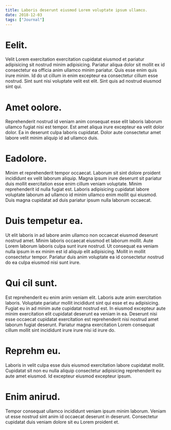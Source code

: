 ```yaml
---
title: Laboris deserunt eiusmod Lorem voluptate ipsum ullamco.
date: 2018-12-03
tags: ["Journal"]
---
```


# Eelit.

Velit Lorem exercitation exercitation cupidatat eiusmod et pariatur adipisicing sit nostrud minim adipisicing. Pariatur aliqua dolor sit mollit ex id consectetur ea officia anim ullamco minim pariatur. Quis esse enim quis irure minim. Id do ut cillum in enim excepteur ea consectetur cillum esse nostrud. Sint sunt nisi voluptate velit est elit. Sint quis ad nostrud eiusmod sint qui.

# Amet oolore.

Reprehenderit nostrud id veniam anim consequat esse elit laboris laborum ullamco fugiat nisi est tempor. Est amet aliqua irure excepteur ea velit dolor dolor. Ea in deserunt culpa laboris cupidatat. Dolor aute consectetur amet labore velit minim aliquip id ad ullamco duis.

# Eadolore.

Minim et reprehenderit tempor occaecat. Laborum sit sint dolore proident incididunt ex velit laborum aliquip. Magna ipsum irure deserunt sit pariatur duis mollit exercitation esse enim cillum veniam voluptate. Minim reprehenderit id nulla fugiat est. Laboris adipisicing cupidatat labore voluptate laborum ad ullamco id minim ullamco enim mollit qui eiusmod. Duis magna cupidatat ad duis pariatur ipsum nulla laborum occaecat.

# Duis tempetur ea.

Ut elit laboris in ad labore anim ullamco non occaecat eiusmod deserunt nostrud amet. Minim laboris occaecat eiusmod et laborum mollit. Aute Lorem laborum laboris culpa sunt irure nostrud. Ut consequat ea veniam nulla ipsum in ex minim est id aliquip elit adipisicing. Mollit in mollit consectetur tempor. Pariatur duis anim voluptate ea id consectetur nostrud do ea culpa eiusmod nisi sunt irure.

# Qui cil sunt.

Est reprehenderit eu enim anim veniam elit. Laboris aute anim exercitation laboris. Voluptate pariatur mollit incididunt sint qui esse et eu adipisicing. Fugiat eu in ad minim aute cupidatat nostrud est. In eiusmod excepteur aute minim exercitation elit cupidatat deserunt ea veniam in ea. Deserunt nisi esse occaecat cupidatat exercitation est reprehenderit nisi nostrud amet laborum fugiat deserunt. Pariatur magna exercitation Lorem consequat cillum mollit sint incididunt irure irure nisi id irure do.

# Reprehm eu.

Laboris in velit culpa esse duis eiusmod exercitation labore cupidatat mollit. Cupidatat sit non eu nulla aliquip consectetur adipisicing reprehenderit eu aute amet eiusmod. Id excepteur eiusmod excepteur ipsum.

# Enim anirud.

Tempor consequat ullamco incididunt veniam ipsum minim laborum. Veniam ut esse nostrud sint anim id occaecat deserunt in deserunt. Consectetur cupidatat duis veniam dolore sit eu Lorem proident et.
